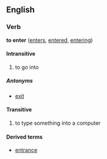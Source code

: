 ==English==
===Verb===
'''to enter''' ([[enters]], [[entered]], [[entering]])

====Intransitive====
# to go into

=====Antonyms=====
*[[exit]]

====Transitive====
# to type something into a computer

====Derived terms====
*[[entrance]]
